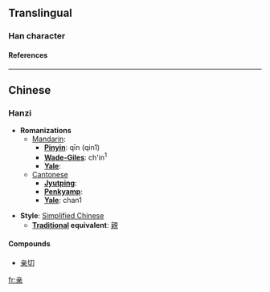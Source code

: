 {{see|親}}

==Translingual==
===Han character===
{{Han char|rad=亠|as=07|sn=9|so=|four=|canj=卜廿木 (YTD)|cmean= relatives, parents (simplified form of [[親]]);  intimate the hazel nut or filbert tree a thorny tree}}
====References====
{{Han ref|kx=0089.081|dkj=00311|hdz=42707.070|uh=4EB2|ud=20146}}
----
==Chinese==
===Hanzi===


* '''Romanizations'''
** [[Mandarin]]:
*** '''[[Pinyin]]''': qīn (qin1)
*** '''[[Wade-Giles]]''': ch'in<sup>1</sup>
*** '''[[Yale]]''': 
**[[Cantonese]]
***'''[[Jyutping]]''':
***'''[[Penkyamp]]''': 
***'''[[Yale]]''': chan1

* '''Style''': [[Simplified Chinese]] 
** '''[[Traditional Chinese|Traditional]] equivalent''': [[親]]

====Compounds====
*[[亲切]]




[[fr:亲]]